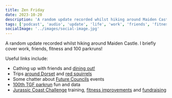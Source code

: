 ```yaml
---
title: Zen Friday
date: 2023-10-20
description: 'A random update recorded whilst hiking around Maiden Castle. I briefly cover work, friends, fitness and 100 parkruns!'
tags: ['podcast', 'audio', 'update', 'life', 'work', 'friends', 'fitness']
socialImage: '../images/social-image.jpg'
---
```



<Podcast audio="https://storage.googleapis.com/hello-stu/2-zen-friday.mp3" />

A random update recorded whilst hiking around Maiden Castle. I briefly cover work, friends, fitness and 100 parkruns!

Useful links include:

- Cathing up with friends and [dining out!](https://mallowlondon.com/)
- Trips [around Dorset](https://www.nationaltrust.org.uk/visit/dorset/corfe-castle) and [red squirrels](https://www.nationaltrust.org.uk/visit/dorset/brownsea-island/the-rare-red-squirrel-on-brownsea-island)
- Some chatter about [Future Councils](https://dluhcdigital.blog.gov.uk/2023/09/07/future-councils-gathering-feedback-from-the-sector/) events
- [100th TGF parkrun](https://fb.watch/nOm-Lv99vn/) fun and data
- [Jurassic Coast Challenge](https://www.ultrachallenge.com/jurassic-coast-challenge/) training, [fitness improvements](https://www.strava.com/athletes/1170885) and [fundraising](https://www.justgiving.com/page/disco-jurassic-challenge)
